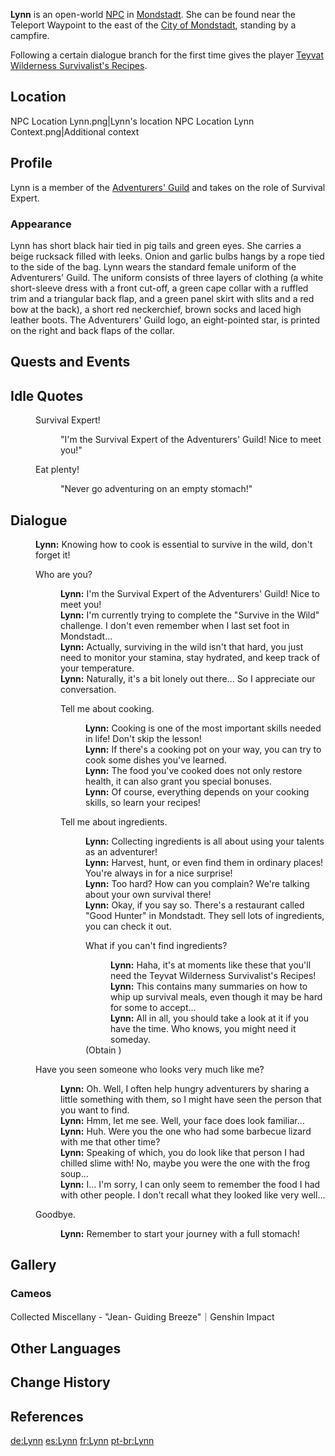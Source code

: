 {{Character Infobox
|type             = Open-World NPC
|image            = NPC Lynn.png
|region           = Mondstadt
|location         = Mondstadt
|affiliation      = Adventurers' Guild
|title            = Adventurer
|title2           = Survival Expert
|dialoguereward   = {{Card|Teyvat Wilderness Survivalist's Recipes|1}}
|voiceEN          = [[imdb:nm7116087|Christie Cate]]<ref>TikTok: [https://vt.tiktok.com/ZSehXKoSW/ EN VA Self Announcement]</ref>
|voiceJP          = [http://amuleto.jp/talents/kosakahonoka.html Kosaka Honoka ({{ja|小坂 ほのか}})]<ref>Amuleto: [http://amuleto.jp/talents/kosakahonoka.html JP VA's Profile]</ref>
}}
'''Lynn''' is an open-world [[NPC]] in [[Mondstadt]]. She can be found near the Teleport Waypoint to the east of the [[City of Mondstadt]], standing by a campfire.

Following a certain dialogue branch for the first time gives the player [[Teyvat Wilderness Survivalist's Recipes]].

==Location==
<gallery>
NPC Location Lynn.png|Lynn's location
NPC Location Lynn Context.png|Additional context
</gallery>

==Profile==
<!--detailed story/lore information goes here-->
Lynn is a member of the [[Adventurers' Guild]] and takes on the role of Survival Expert.

===Appearance===
Lynn has short black hair tied in pig tails and green eyes. She carries a beige rucksack filled with leeks. Onion and garlic bulbs hangs by a rope tied to the side of the bag. Lynn wears the standard female uniform of the Adventurers' Guild. The uniform consists of three layers of clothing (a white short-sleeve dress with a front cut-off, a green cape collar with a ruffled trim and a triangular back flap, and a green panel skirt with slits and a red bow at the back), a short red neckerchief, brown socks and laced high leather boots. The Adventurers' Guild logo, an eight-pointed star, is printed on the right and back flaps of the collar.

==Quests and Events==
{{Quests and Events}}

==Idle Quotes==
{{Dialogue Start}}
:{{DIcon|Idle}} Survival Expert!
::{{A|VO Lynn 01.ogg}} "I'm the Survival Expert of the Adventurers' Guild! Nice to meet you!"
:{{DIcon|Idle}} Eat plenty!
::{{A|VO Lynn 02.ogg}} "Never go adventuring on an empty stomach!"
{{Dialogue End}}

==Dialogue==
{{Dialogue Start}}
:'''Lynn:''' Knowing how to cook is essential to survive in the wild, don't forget it!
:{{DIcon}} Who are you?
::'''Lynn:''' I'm the Survival Expert of the Adventurers' Guild! Nice to meet you!
::'''Lynn:''' I'm currently trying to complete the "Survive in the Wild" challenge. I don't even remember when I last set foot in Mondstadt...
::'''Lynn:''' Actually, surviving in the wild isn't that hard, you just need to monitor your stamina, stay hydrated, and keep track of your temperature.
::'''Lynn:''' Naturally, it's a bit lonely out there... So I appreciate our conversation.
::{{DIcon}} Tell me about cooking.
:::'''Lynn:''' Cooking is one of the most important skills needed in life! Don't skip the lesson!
:::'''Lynn:''' If there's a cooking pot on your way, you can try to cook some dishes you've learned.
:::'''Lynn:''' The food you've cooked does not only restore health, it can also grant you special bonuses.
:::'''Lynn:''' Of course, everything depends on your cooking skills, so learn your recipes!
::{{DIcon}} Tell me about ingredients.
:::'''Lynn:''' Collecting ingredients is all about using your talents as an adventurer!
:::'''Lynn:''' Harvest, hunt, or even find them in ordinary places! You're always in for a nice surprise!
:::'''Lynn:''' Too hard? How can you complain? We're talking about your own survival there!
:::'''Lynn:''' Okay, if you say so. There's a restaurant called "Good Hunter" in Mondstadt. They sell lots of ingredients, you can check it out.
:::{{DIcon|Reward}} What if you can't find ingredients?
::::'''Lynn:''' Haha, it's at moments like these that you'll need the Teyvat Wilderness Survivalist's Recipes!
::::'''Lynn:''' This contains many summaries on how to whip up survival meals, even though it may be hard for some to accept...
::::'''Lynn:''' All in all, you should take a look at it if you have the time. Who knows, you might need it someday.
:::;(Obtain {{Item|Teyvat Wilderness Survivalist's Recipes|20|x=1}})
:{{DIcon}} Have you seen someone who looks very much like me?
::'''Lynn:''' Oh. Well, I often help hungry adventurers by sharing a little something with them, so I might have seen the person that you want to find.
::'''Lynn:''' Hmm, let me see. Well, your face does look familiar...
::'''Lynn:''' Huh. Were you the one who had some barbecue lizard with me that other time?
::'''Lynn:''' Speaking of which, you do look like that person I had chilled slime with! No, maybe you were the one with the frog soup...
::'''Lynn:''' I... I'm sorry, I can only seem to remember the food I had with other people. I don't recall what they looked like very well...
:{{DIcon}} Goodbye.
::'''Lynn:''' Remember to start your journey with a full stomach!
{{Dialogue End}}
<!-- Datamined:
Lynn: Survival Expert of the Adventurers' Guild!
Lynn: Eat your meals properly!?
-->
<!--==Trivia==
-->

==Gallery==
===Cameos===
<gallery>
Collected Miscellany - "Jean- Guiding Breeze"｜Genshin Impact
</gallery>

==Other Languages==
{{Other Languages
|default_hidden = 1
|en      = Lynn
|zhs     = 琳
|zhs_rm  = Lín
|zht     = 琳
|zht_rm  = Lín
|ja      = リン
|ja_rm   = Rin
|ko      = 린
|es      = Lynn
|fr      = Lynn
|ru      = Линн
|th      = Lynn
|vi      = Lynn
|de      = Lynn
|id      = Lynn
|pt      = Lynn
|tr      = Lynn
|it      = Lynn
}}

==Change History==
{{Change History|1.0}}

==References==
{{Reflist}}

[[de:Lynn]]
[[es:Lynn]]
[[fr:Lynn]]
[[pt-br:Lynn]]